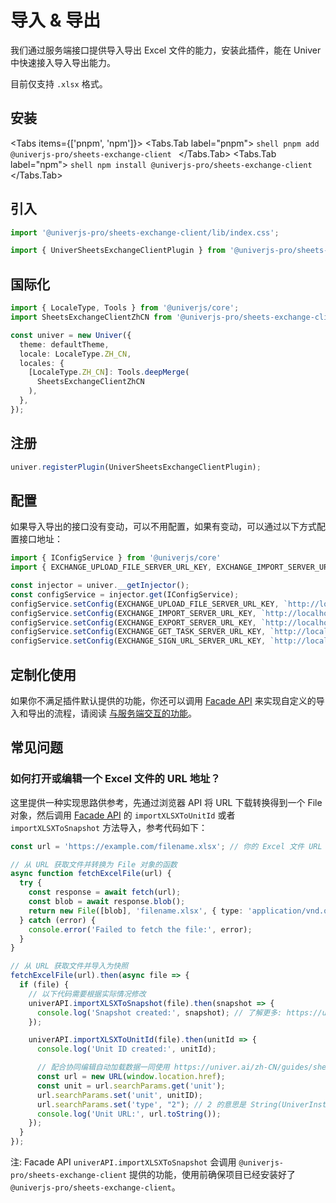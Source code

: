 
# 导入 & 导出

<BadgeGroup values={[UniverTypes.SHEET]} value={UniverTypes.SHEET} />

<BusinessPlanNotice />

<ServerNotice />

我们通过服务端接口提供导入导出 Excel 文件的能力，安装此插件，能在 Univer 中快速接入导入导出能力。

目前仅支持 `.xlsx` 格式。

## 安装

<Tabs items={['pnpm', 'npm']}>
  <Tabs.Tab label="pnpm">
    ```shell
    pnpm add @univerjs-pro/sheets-exchange-client
    ```
  </Tabs.Tab>
  <Tabs.Tab label="npm">
    ```shell
    npm install @univerjs-pro/sheets-exchange-client
    ```
  </Tabs.Tab>
</Tabs>


## 引入

```typescript
import '@univerjs-pro/sheets-exchange-client/lib/index.css';

import { UniverSheetsExchangeClientPlugin } from '@univerjs-pro/sheets-exchange-client';
```

## 国际化

```typescript
import { LocaleType, Tools } from '@univerjs/core';
import SheetsExchangeClientZhCN from '@univerjs-pro/sheets-exchange-client/locale/zh-CN';

const univer = new Univer({
  theme: defaultTheme,
  locale: LocaleType.ZH_CN,
  locales: {
    [LocaleType.ZH_CN]: Tools.deepMerge(
      SheetsExchangeClientZhCN
    ),
  },
});
```

## 注册

```typescript
univer.registerPlugin(UniverSheetsExchangeClientPlugin);
```

## 配置

如果导入导出的接口没有变动，可以不用配置，如果有变动，可以通过以下方式配置接口地址：

```typescript
import { IConfigService } from '@univerjs/core'
import { EXCHANGE_UPLOAD_FILE_SERVER_URL_KEY, EXCHANGE_IMPORT_SERVER_URL_KEY, EXCHANGE_EXPORT_SERVER_URL_KEY, EXCHANGE_GET_TASK_SERVER_URL_KEY, EXCHANGE_SIGN_URL_SERVER_URL_KEY } from '@univerjs-pro/sheets-exchange-client';

const injector = univer.__getInjector();
const configService = injector.get(IConfigService);
configService.setConfig(EXCHANGE_UPLOAD_FILE_SERVER_URL_KEY, `http://localhost:3010/universer-api/stream/file/upload`);
configService.setConfig(EXCHANGE_IMPORT_SERVER_URL_KEY, `http://localhost:3010/universer-api/exchange/{type}/import`);
configService.setConfig(EXCHANGE_EXPORT_SERVER_URL_KEY, `http://localhost:3010/universer-api/exchange/{type}/export`);
configService.setConfig(EXCHANGE_GET_TASK_SERVER_URL_KEY, `http://localhost:3010/universer-api/exchange/task/{taskID}`);
configService.setConfig(EXCHANGE_SIGN_URL_SERVER_URL_KEY, `http://localhost:3010/universer-api/file/{fileID}/sign-url`);
```

## 定制化使用

如果你不满足插件默认提供的功能，你还可以调用 [Facade API](/guides/sheet/facade/facade#与服务端配合使用) 来实现自定义的导入和导出的流程，请阅读 [与服务端交互的功能](/zh-CN/guides/sheet/facade/sheet-api#与服务端交互的功能)。

## 常见问题

### 如何打开或编辑一个 Excel 文件的 URL 地址？

这里提供一种实现思路供参考，先通过浏览器 API 将 URL 下载转换得到一个 File 对象，然后调用 [Facade API](/guides/sheet/facade/facade#与服务端配合使用) 的 `importXLSXToUnitId` 或者 `importXLSXToSnapshot` 方法导入，参考代码如下：

```typescript
const url = 'https://example.com/filename.xlsx'; // 你的 Excel 文件 URL

// 从 URL 获取文件并转换为 File 对象的函数
async function fetchExcelFile(url) {
  try {
    const response = await fetch(url);
    const blob = await response.blob();
    return new File([blob], 'filename.xlsx', { type: 'application/vnd.openxmlformats-officedocument.spreadsheetml.sheet' });
  } catch (error) {
    console.error('Failed to fetch the file:', error);
  }
}

// 从 URL 获取文件并导入为快照
fetchExcelFile(url).then(async file => {
  if (file) {
    // 以下代码需要根据实际情况修改
    univerAPI.importXLSXToSnapshot(file).then(snapshot => {
      console.log('Snapshot created:', snapshot); // 了解更多: https://univer.ai/guides/sheet/getting-started/cell-data
    });

    univerAPI.importXLSXToUnitId(file).then(unitId => {
      console.log('Unit ID created:', unitId);

      // 配合协同编辑自动加载数据一同使用 https://univer.ai/zh-CN/guides/sheet/features/collaboration#自动加载数据
      const url = new URL(window.location.href);
      const unit = url.searchParams.get('unit');
      url.searchParams.set('unit', unitID);
      url.searchParams.set('type', "2"); // 2 的意思是 String(UniverInstanceType.UNIVER_SHEET)
      console.log('Unit URL:', url.toString());
    });
  }
});
```

注: Facade API `univerAPI.importXLSXToSnapshot` 会调用  `@univerjs-pro/sheets-exchange-client` 提供的功能，使用前确保项目已经安装好了`@univerjs-pro/sheets-exchange-client`。
